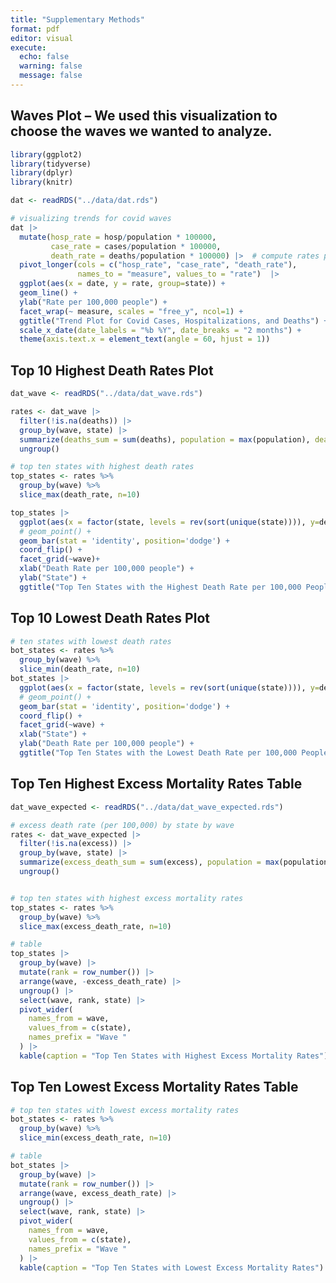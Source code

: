 ```yaml
---
title: "Supplementary Methods"
format: pdf
editor: visual
execute:
  echo: false  
  warning: false 
  message: false
---
```


## Waves Plot – We used this visualization to choose the waves we wanted to analyze. 

```r
library(ggplot2)
library(tidyverse)
library(dplyr)
library(knitr)

dat <- readRDS("../data/dat.rds")

# visualizing trends for covid waves
dat |>
  mutate(hosp_rate = hosp/population * 100000,
         case_rate = cases/population * 100000,
         death_rate = deaths/population * 100000) |>  # compute rates per 100,000
  pivot_longer(cols = c("hosp_rate", "case_rate", "death_rate"),
               names_to = "measure", values_to = "rate")  |> 
  ggplot(aes(x = date, y = rate, group=state)) + 
  geom_line() +
  ylab("Rate per 100,000 people") +
  facet_wrap(~ measure, scales = "free_y", ncol=1) +
  ggtitle("Trend Plot for Covid Cases, Hospitalizations, and Deaths") +
  scale_x_date(date_labels = "%b %Y", date_breaks = "2 months") + 
  theme(axis.text.x = element_text(angle = 60, hjust = 1))

```

## Top 10 Highest Death Rates Plot

```r
dat_wave <- readRDS("../data/dat_wave.rds")

rates <- dat_wave |>
  filter(!is.na(deaths)) |>
  group_by(wave, state) |>
  summarize(deaths_sum = sum(deaths), population = max(population), death_rate = deaths_sum/population * 100000) |>
  ungroup()

# top ten states with highest death rates
top_states <- rates %>%
  group_by(wave) %>%
  slice_max(death_rate, n=10) 

top_states |>
  ggplot(aes(x = factor(state, levels = rev(sort(unique(state)))), y=death_rate, fill=state)) +
  # geom_point() +
  geom_bar(stat = 'identity', position='dodge') +
  coord_flip() +
  facet_grid(~wave)+
  xlab("Death Rate per 100,000 people") +
  ylab("State") +
  ggtitle("Top Ten States with the Highest Death Rate per 100,000 People by COVID-19 Wave")
```

## Top 10 Lowest Death Rates Plot

```r
# ten states with lowest death rates
bot_states <- rates %>%
  group_by(wave) %>%
  slice_min(death_rate, n=10)
bot_states |>
  ggplot(aes(x = factor(state, levels = rev(sort(unique(state)))), y=death_rate, fill=state)) +
  # geom_point() +
  geom_bar(stat = 'identity', position='dodge') +
  coord_flip() +
  facet_grid(~wave) +
  xlab("State") +
  ylab("Death Rate per 100,000 people") +
  ggtitle("Top Ten States with the Lowest Death Rate per 100,000 People by COVID-19 Wave")
```

## Top Ten Highest Excess Mortality Rates Table 

```r
dat_wave_expected <- readRDS("../data/dat_wave_expected.rds")

# excess death rate (per 100,000) by state by wave
rates <- dat_wave_expected |>
  filter(!is.na(excess)) |>
  group_by(wave, state) |>
  summarize(excess_death_sum = sum(excess), population = max(population), excess_death_rate = excess_death_sum/population * 100000) |>
  ungroup()


# top ten states with highest excess mortality rates
top_states <- rates %>%
  group_by(wave) %>%
  slice_max(excess_death_rate, n=10)

# table
top_states |>
  group_by(wave) |> 
  mutate(rank = row_number()) |>
  arrange(wave, -excess_death_rate) |>
  ungroup() |>
  select(wave, rank, state) |>
  pivot_wider(
    names_from = wave, 
    values_from = c(state), 
    names_prefix = "Wave "
  ) |>
  kable(caption = "Top Ten States with Highest Excess Mortality Rates") 
```

## Top Ten Lowest Excess Mortality Rates Table 

```r
# top ten states with lowest excess mortality rates
bot_states <- rates %>%
  group_by(wave) %>%
  slice_min(excess_death_rate, n=10)

# table
bot_states |>
  group_by(wave) |> 
  mutate(rank = row_number()) |>
  arrange(wave, excess_death_rate) |>
  ungroup() |>
  select(wave, rank, state) |>
  pivot_wider(
    names_from = wave, 
    values_from = c(state), 
    names_prefix = "Wave "
  ) |>
  kable(caption = "Top Ten States with Lowest Excess Mortality Rates") 
```
